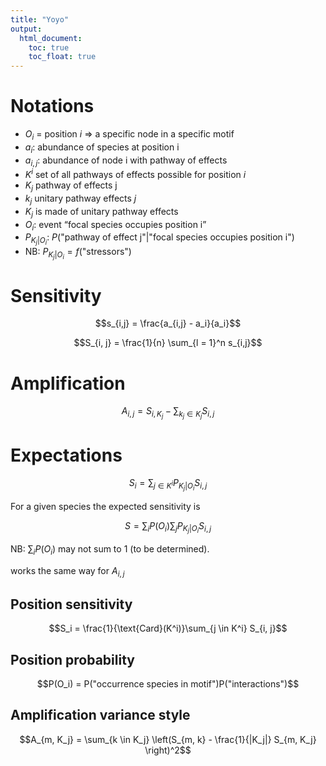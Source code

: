 ```yaml
---
title: "Yoyo"
output:
  html_document:
    toc: true
    toc_float: true
---
```


# Notations

- $O_i$ = position $i$ => a specific node in a specific motif
- $a_i$: abundance of species at position i
- $a_{i,j}$: abundance of node i with pathway of effects
- $K^i$ set of all pathways of effects possible for position $i$
- $K_j$ pathway of effects j
- $k_j$ unitary pathway effects $j$
- $K_j$ is made of unitary pathway effects
- $O_i$: event "focal species occupies position i"
- $P_{K_j | O_i}$: $P(\text{"pathway of effect j"} | \text{"focal species occupies position i"})$
- NB: $P_{K_j | O_i} = f(\text{"stressors"})$



# Sensitivity

$$s_{i,j} = \frac{a_{i,j} - a_i}{a_i}$$

$$S_{i, j} = \frac{1}{n} \sum_{l = 1}^n s_{i,j}$$


# Amplification

$$A_{i, j} = S_{i, K_j} - \sum_{k_j \in K_j} S_{i, j}$$


# Expectations

$$S_i = \sum_{j \in K^i} P_{K_j | O_i}S_{i, j}$$

For a given species the expected sensitivity is

$$S = \sum_i P(O_i) \sum_j P_{K_j | O_i}S_{i, j}$$

NB: $\sum_i P(O_i)$ may not sum to 1 (to be determined).


works the same way for $A_{i, j}$


## Position sensitivity

$$S_i = \frac{1}{\text{Card}(K^i)}\sum_{j \in K^i} S_{i, j}$$


## Position probability

$$P(O_i) = P("occurrence species in motif")P("interactions")$$



## Amplification variance style


$$A_{m, K_j} = \sum_{k \in K_j} \left(S_{m, k} - \frac{1}{|K_j|} S_{m, K_j} \right)^2$$


